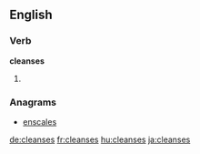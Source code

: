 
==English==

===Verb===
'''cleanses'''

# {{en-third-person singular of|cleanse}}

===Anagrams===
* [[enscales#English|enscales]]

[[de:cleanses]]
[[fr:cleanses]]
[[hu:cleanses]]
[[ja:cleanses]]